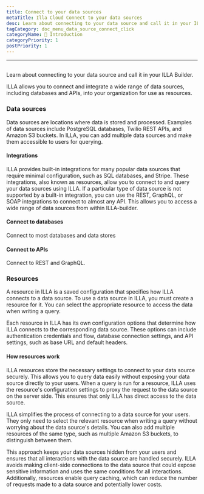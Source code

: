 ```yaml
---
title: Connect to your data sources
metaTitle: Illa Cloud Connect to your data sources
desc: Learn about connecting to your data source and call it in your ILLA Builder
tagCategory: doc_menu_data_source_connect_click
categoryName: 👋 Introduction
categoryPriority: 1
postPriority: 1
---
```


* * *

## <Heading hidden>Connect to your data sources （Action)</Heading>

Learn about connecting to your data source and call it in your ILLA Builder.

ILLA allows you to connect and integrate a wide range of data sources, including databases and APIs, into your organization for use as resources.

### Data sources

Data sources are locations where data is stored and processed. Examples of data sources include PostgreSQL databases, Twilio REST APIs, and Amazon S3 buckets. In ILLA, you can add multiple data sources and make them accessible to users for querying.

#### Integrations

ILLA provides built-in integrations for many popular data sources that require minimal configuration, such as SQL databases, and Stripe. These integrations, also known as resources, allow you to connect to and query your data sources using ILLA. If a particular type of data source is not supported by a built-in integration, you can use the REST, GraphQL, or SOAP integrations to connect to almost any API. This allows you to access a wide range of data sources from within ILLA-builder.

#### Connect to databases

Connect to most databases and data stores

#### Connect to APIs

Connect to REST and GraphQL.

### Resources

A resource in ILLA is a saved configuration that specifies how ILLA connects to a data source. To use a data source in ILLA, you must create a resource for it. You can select the appropriate resource to access the data when writing a query.

Each resource in ILLA has its own configuration options that determine how ILLA connects to the corresponding data source. These options can include authentication credentials and flow, database connection settings, and API settings, such as base URL and default headers.

#### How resources work

ILLA resources store the necessary settings to connect to your data source securely. This allows you to query data easily without exposing your data source directly to your users. When a query is run for a resource, ILLA uses the resource's configuration settings to proxy the request to the data source on the server side. This ensures that only ILLA has direct access to the data source.

ILLA simplifies the process of connecting to a data source for your users. They only need to select the relevant resource when writing a query without worrying about the data source's details. You can also add multiple resources of the same type, such as multiple Amazon S3 buckets, to distinguish between them.

This approach keeps your data sources hidden from your users and ensures that all interactions with the data source are handled securely. ILLA avoids making client-side connections to the data source that could expose sensitive information and uses the same conditions for all interactions. Additionally, resources enable query caching, which can reduce the number of requests made to a data source and potentially lower costs.
